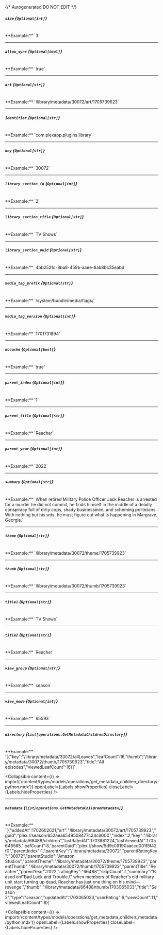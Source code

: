 {/* Autogenerated DO NOT EDIT  */}

##### `size` *{`Optional[int]`}*
<br/>
**Example:** `3`

---
##### `allow_sync` *{`Optional[bool]`}*
<br/>
**Example:** `true`

---
##### `art` *{`Optional[str]`}*
<br/>
**Example:** `/library/metadata/30072/art/1705739923`

---
##### `identifier` *{`Optional[str]`}*
<br/>
**Example:** `com.plexapp.plugins.library`

---
##### `key` *{`Optional[str]`}*
<br/>
**Example:** `30072`

---
##### `library_section_id` *{`Optional[int]`}*
<br/>
**Example:** `2`

---
##### `library_section_title` *{`Optional[str]`}*
<br/>
**Example:** `TV Shows`

---
##### `library_section_uuid` *{`Optional[str]`}*
<br/>
**Example:** `4bb2521c-8ba9-459b-aaee-8ab8bc35eabd`

---
##### `media_tag_prefix` *{`Optional[str]`}*
<br/>
**Example:** `/system/bundle/media/flags/`

---
##### `media_tag_version` *{`Optional[int]`}*
<br/>
**Example:** `1701731894`

---
##### `nocache` *{`Optional[bool]`}*
<br/>
**Example:** `true`

---
##### `parent_index` *{`Optional[int]`}*
<br/>
**Example:** `1`

---
##### `parent_title` *{`Optional[str]`}*
<br/>
**Example:** `Reacher`

---
##### `parent_year` *{`Optional[int]`}*
<br/>
**Example:** `2022`

---
##### `summary` *{`Optional[str]`}*
<br/>
**Example:** `When retired Military Police Officer Jack Reacher is arrested for a murder he did not commit, he finds himself in the middle of a deadly conspiracy full of dirty cops, shady businessmen, and scheming politicians. With nothing but his wits, he must figure out what is happening in Margrave, Georgia.`

---
##### `theme` *{`Optional[str]`}*
<br/>
**Example:** `/library/metadata/30072/theme/1705739923`

---
##### `thumb` *{`Optional[str]`}*
<br/>
**Example:** `/library/metadata/30072/thumb/1705739923`

---
##### `title1` *{`Optional[str]`}*
<br/>
**Example:** `TV Shows`

---
##### `title2` *{`Optional[str]`}*
<br/>
**Example:** `Reacher`

---
##### `view_group` *{`Optional[str]`}*
<br/>
**Example:** `season`

---
##### `view_mode` *{`Optional[int]`}*
<br/>
**Example:** `65593`

---
##### `directory` *{`List[operations.GetMetadataChildrenDirectory]`}*
<br/>
**Example:** `[{"key":"/library/metadata/30072/allLeaves","leafCount":16,"thumb":"/library/metadata/30072/thumb/1705739923","title":"All episodes","viewedLeafCount":16}]`

<Collapsible content={() => import('/content/types/models/operations/get_metadata_children_directory/python.mdx')} openLabel={Labels.showProperties} closeLabel={Labels.hideProperties} />


---
##### `metadata` *{`List[operations.GetMetadataChildrenMetadata]`}*
<br/>
**Example:** `[{"addedAt":1702602021,"art":"/library/metadata/30072/art/1705739923","guid":"plex://season/652aea6549508477c34c6000","index":2,"key":"/library/metadata/66488/children","lastRatedAt":1703881224,"lastViewedAt":1705646565,"leafCount":8,"parentGuid":"plex://show/5d9c09190aaccd001f8f42f0","parentIndex":1,"parentKey":"/library/metadata/30072","parentRatingKey":"30072","parentStudio":"Amazon Studios","parentTheme":"/library/metadata/30072/theme/1705739923","parentThumb":"/library/metadata/30072/thumb/1705739923","parentTitle":"Reacher","parentYear":2022,"ratingKey":"66488","skipCount":1,"summary":"Based on\"Bad Luck and Trouble,\" when members of Reacher's old military unit start turning up dead, Reacher has just one thing on his mind—revenge.","thumb":"/library/metadata/66488/thumb/1703065033","title":"Season 2","type":"season","updatedAt":1703065033,"userRating":9,"viewCount":11,"viewedLeafCount":8}]`

<Collapsible content={() => import('/content/types/models/operations/get_metadata_children_metadata/python.mdx')} openLabel={Labels.showProperties} closeLabel={Labels.hideProperties} />



